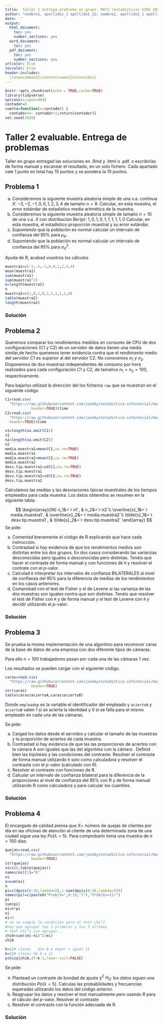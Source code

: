 ```yaml
---
title:  Taller 2 entrega problema en grupo. MAT3 (estadística) GIN2 2020-2021  -  Estadística inferencial mayo 2021.
author: "nombre1, apellido1_1 apellido1_22; nombre2, apellido2_1 apellido2_2;... "
date: ''
output:
  html_document: 
    toc: yes
    number_sections: yes
  word_document: 
    toc: yes
  pdf_document: 
    toc: yes
    number_sections: yes
urlcolor: blue
toccolor: blue
header-includes:
  \renewcommand{\contentsname}{Contenidos}
---
```



```r
knitr::opts_chunk$set(echo = TRUE,cache=TRUE)
library(tidyverse)
options(scipen=999)
contador=0
cuenta=function(x=contador) {
  contador<<- contador+1;return(contador)}
set.seed(2020)
```


#  Taller 2  evaluable. Entrega de problemas

Taller en grupo entregad las soluciones en .Rmd y .html o .pdf. o  escribirlas de forma manual y escanear el resultado, en un solo fichero. Cada apartado vale 1 punto en total hay 15 puntos y se pondera la 10 puntos.

## Problema 1

a.   Consideremos la siguiente muestra aleatoria simple  de una v.a. continua  $X$: $-3,-2,-1,0,0,1,2,3,4$ de tamaño $n=9$.
Calcular, en esta muestra, el error estándar de  estadístico media aritmética de la muestra.
b.  Consideremos la siguiente muestra aleatoria simple  de tamaño $n=10$ de una v.a. $X$ con distribución $Ber(p)$: $1,0,1,0,1,1,1,1,1,0$
Calcular, en esta muestra, el estadístico proporción muestral y su  error estándar.
d. Suponiendo que la población es normal calcular  un intervalo de confianza del $95\%$ para $\mu_X$.
e. Suponiendo que la población es normal calcular  un intervalo de confianza del $95\%$ para $\sigma^2_X$.

Ayuda de R, acabad vosotros los cálculos

```r
muestra1=c(-3,-2,-1,0,0,1,2,3,4)
mean(muestra1)
sum(muestra1)
sum(muestra1^2)
n=length(muestra1)
n
muestra2=c(1,0,1,0,1,1,1,1,1,0)
table(muestra2)
length(muestra2)
```




###  Solución


## Problema 2 


Queremos comparar los rendimientos medidos en consumo de CPU  de dos  configuraciones (C1 y C2)  de un servidor de datos   tienen una media similar,de hecho queremos tener evidencia contra que el rendimiento medio del  servidor C1 es superior al del servidor C2. No conocemos $\sigma_1$ y $\sigma_2$.
Disponemos de dos muestras independientes  de consumo por hora
realizados para cada configuración C1 y C2, de tamaños  $n_1=n_2=100$, respectivamente.

Para bajarlos utilizad la dirección del los ficheros `raw`  que se muestran en el siguiente código


```r
C1=read.csv(
  "https://raw.githubusercontent.com/joanby/estadistica-inferencial/master/datasets/C1.csv",
            header=TRUE)$time
C2=read.csv(
  "https://raw.githubusercontent.com/joanby/estadistica-inferencial/master/datasets/C2.csv",
  header=TRUE)$time

n1=length(na.omit(C1))
n1
n2=length(na.omit(C2))
n2
media.muestra1=mean(C1,na.rm=TRUE)
media.muestra1
media.muestra2=mean(C2,na.rm=TRUE)
media.muestra2
desv.tip.muestra1=sd(C1,na.rm=TRUE)
desv.tip.muestra1
desv.tip.muestra2=sd(C2,na.rm=TRUE)
desv.tip.muestra2
```

Calculamos las medias y las desviaciones típicas muestrales de los tiempos empleados para cada muestra. Los datos obtenidos se resumen en la siguiente tabla:


$$
\begin{array}{llll}
n_1&=`r n1`, & n_2&=`r n2`\\
\overline{x}_1&=`r media.muestra1`, & \overline{x}_2&=`r media.muestra2`\\
\tilde{s}_1&=`r desv.tip.muestra1`, & \tilde{s}_2&=`r desv.tip.muestra2`
\end{array}
$$
Se pide:

a. Comentad brevemente el código de R explicando que hace cada instrucción.
b. Contrastad si hay evidencia de que los rendimientos medios son distintas entre los dos grupos. En dos casos considerando las varianzas desconocidas pero iguales o desconocidas pero distintas. Tenéis que hacer el contraste de forma manual y con funciones de  `R` y resolver el contrate con el $p$-valor. 
c. Calculad e interpretar los intervalos de confianza BILATERALES al nivel de confianza del $95\%$ para la diferencia de medias de los rendimientos en los casos anteriores. 
d. Comprobad con el test de Fisher y el de Levene si las varianza de las dos muestras son iguales contra que son distintas. Tenéis que resolver el test de Fisher con `R` y de forma manual y el test de Levene con `R`  y decidir utilizando el $p$-valor. 


### Solución

## Problema 3 

Se prueba la misma implementación de una algoritmo para reconocer caras de la base de  datos de una empresa  con dos diferente tipos de cámaras. 

Para ello  $n=100$ trabajadores pasan por cada una de las cámaras 1 vez.

Los resultados se pueden cargar  con el siguiente código.




```r
caras=read.csv(
  "https://raw.githubusercontent.com/joanby/estadistica-inferencial/master/datasets/caras.csv",
            header=TRUE)
str(caras)
table(caras$aciertoA,caras$aciertoB)

```

Donde `empleadop`  es la variable  el identificador del empleado  y  `aciertoA`  y   `aciertoB`  valen 1  si se acierta la identidad y 0 si se falla para  el mismo empleado en cada una de las cámaras.  


Se pide:

a. Cargad los datos desde el servidos y calcular el tamaño de las muestras y la proporción de aciertos de cada muestra.
b. Contrastad si hay evidencia de que las las proporciones de aciertos con la cámara A  son iguales que las  del algoritmo con la cámara . Definid bien las hipótesis y las condiciones del contraste. Resolver el contraste de forma manual utilizando  `R` solo como calculadora  y resolver el contraste con el $p$-valor (calculado con R).
c. Resolver el contraste con funciones de  R.
d. Calcular un intervalo de confianza bilateral para la diferencia de la proporciones al nivel de confianza del $95\%$ con R y de forma manual utilizando R  como calculadora y para calcular los cuantiles.



###  Solución



## Problema 4

 
 
El encargado de calidad piensa que $X=$ número de quejas de clientes  por día en las oficinas de atención al cliente de una determinada zona de una ciudad sigue una ley $Po(\lambda=5)$. Para comprobarlo toma una muestra de $n=100$ días:


```r
quejas=read.csv(
  "https://raw.githubusercontent.com/joanby/estadistica-inferencial/master/datasets/quejas.csv",
            header=TRUE)
str(quejas)
ni=c(0,table(quejas))
names(ni)[1]="0"
ni
n=sum(ni)
n
pi=c(dpois(0:10,lambda=5),1-sum(dpois(0:10,lambda=5)))
names(pi)=c(paste0("Prob(X=",0:10,")"),"Prob(X>=11)")
pi
sum(pi)
ei=n*pi
ei
ei>5 
# no se cumple la condición para el test chi^2
#hay que agrupar los 3 primeros y los 3 últimos
# test chi^2 sin agrupar...
chi0=sum((ei-ni)^2/ei)
chi0

k=12# clases   dce 0 a mayor o igual 11
k=12# clases de 0 a 11
pchisq(chi0,df=k-1,lower.tail=FALSE)
```

Se pide:

a. Plantead un contraste de bondad de ajuste  $\chi^2$ $H_0$: los datos siguen una distribución $Po(\lambda=5)$. Calculas las probabilidades y frecuencias esperadas utilizando los datos del código anterior.
b. Reagrupar los datos y resolver el test manualmente pero usando R para el cálculo del $p$-valor. Resolver el contraste
c. Resolver el contraste con la función adecuada  de  R.




###  Solución


